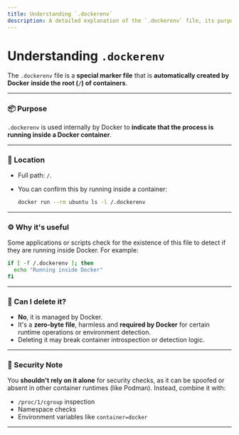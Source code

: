 ```yaml
---
title: Understanding `.dockerenv`
description: A detailed explanation of the `.dockerenv` file, its purpose, location, and significance in Docker containers.
---
```

# Understanding `.dockerenv`

The `.dockerenv` file is a **special marker file** that is **automatically created by Docker** **inside the root (`/`) of containers**.

---

### 📦 Purpose

`.dockerenv` is used internally by Docker to **indicate that the process is running inside a Docker container**.

---

### 📍 Location

* Full path: `/`.
* You can confirm this by running inside a container:

  ```bash
  docker run --rm ubuntu ls -l /.dockerenv
  ```

---

### ⚙️ Why it's useful

Some applications or scripts check for the existence of this file to detect if they are running inside Docker. For example:

```bash
if [ -f /.dockerenv ]; then
  echo "Running inside Docker"
fi
```

---

### 🧼 Can I delete it?

* **No**, it is managed by Docker.
* It's a **zero-byte file**, harmless and **required by Docker** for certain runtime operations or environment detection.
* Deleting it may break container introspection or detection logic.

---

### 🔐 Security Note

You **shouldn't rely on it alone** for security checks, as it can be spoofed or absent in other container runtimes (like Podman). Instead, combine it with:

* `/proc/1/cgroup` inspection
* Namespace checks
* Environment variables like `container=docker`

---

